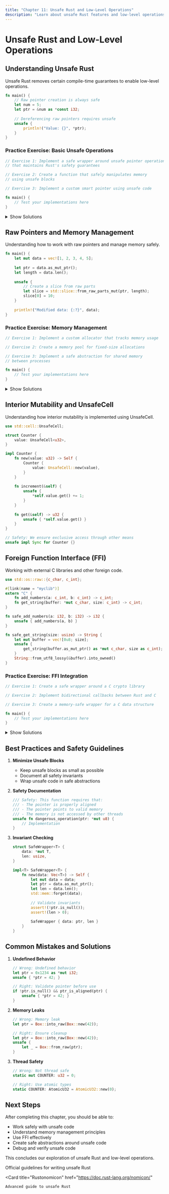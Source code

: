 ```yaml
---
title: "Chapter 11: Unsafe Rust and Low-Level Operations"
description: "Learn about unsafe Rust features and low-level operations essential for understanding Halo2 internals"
---
```


# Unsafe Rust and Low-Level Operations

## Understanding Unsafe Rust

Unsafe Rust removes certain compile-time guarantees to enable low-level operations.

```rust title="Basic Unsafe Example"
fn main() {
    // Raw pointer creation is always safe
    let num = 5;
    let ptr = &num as *const i32;
    
    // Dereferencing raw pointers requires unsafe
    unsafe {
        println!("Value: {}", *ptr);
    }
}
```

### Practice Exercise: Basic Unsafe Operations

```rust title="exercises/unsafe_basics.rs"
// Exercise 1: Implement a safe wrapper around unsafe pointer operations
// that maintains Rust's safety guarantees

// Exercise 2: Create a function that safely manipulates memory
// using unsafe blocks

// Exercise 3: Implement a custom smart pointer using unsafe code

fn main() {
    // Test your implementations here
}
```

<details>
<summary>Show Solutions</summary>

```rust
use std::alloc::{alloc, dealloc, Layout};
use std::ptr::NonNull;
use std::marker::PhantomData;

// Exercise 1 Solution
struct SafePointer<T> {
    ptr: NonNull<T>,
    _marker: PhantomData<T>,
}

impl<T> SafePointer<T> {
    fn new(value: T) -> Self {
        let layout = Layout::new::<T>();
        unsafe {
            let ptr = alloc(layout) as *mut T;
            ptr.write(value);
            
            SafePointer {
                ptr: NonNull::new(ptr).unwrap(),
                _marker: PhantomData,
            }
        }
    }
    
    fn get(&self) -> &T {
        unsafe { self.ptr.as_ref() }
    }
    
    fn get_mut(&mut self) -> &mut T {
        unsafe { self.ptr.as_mut() }
    }
}

impl<T> Drop for SafePointer<T> {
    fn drop(&mut self) {
        unsafe {
            let layout = Layout::new::<T>();
            dealloc(self.ptr.as_ptr() as *mut u8, layout);
        }
    }
}

// Exercise 2 Solution
struct Buffer {
    ptr: *mut u8,
    len: usize,
    capacity: usize,
}

impl Buffer {
    fn new(capacity: usize) -> Self {
        let layout = Layout::array::<u8>(capacity).unwrap();
        let ptr = unsafe { alloc(layout) };
        
        Buffer {
            ptr,
            len: 0,
            capacity,
        }
    }
    
    fn push(&mut self, value: u8) -> Result<(), &'static str> {
        if self.len >= self.capacity {
            return Err("Buffer is full");
        }
        
        unsafe {
            *self.ptr.add(self.len) = value;
        }
        self.len += 1;
        Ok(())
    }
    
    fn get(&self, index: usize) -> Option<u8> {
        if index >= self.len {
            return None;
        }
        
        unsafe {
            Some(*self.ptr.add(index))
        }
    }
}

impl Drop for Buffer {
    fn drop(&mut self) {
        unsafe {
            let layout = Layout::array::<u8>(self.capacity).unwrap();
            dealloc(self.ptr, layout);
        }
    }
}

// Exercise 3 Solution
struct RawVec<T> {
    ptr: NonNull<T>,
    cap: usize,
    _marker: PhantomData<T>,
}

impl<T> RawVec<T> {
    fn new() -> Self {
        // Create an empty raw vector with zero capacity
        let cap = if std::mem::size_of::<T>() == 0 { usize::MAX } else { 0 };
        RawVec {
            ptr: NonNull::dangling(),
            cap,
            _marker: PhantomData,
        }
    }
    
    fn grow(&mut self) {
        // Calculate new capacity
        let new_cap = if self.cap == 0 { 1 } else { self.cap * 2 };
        
        unsafe {
            let layout = Layout::array::<T>(new_cap).unwrap();
            let new_ptr = if self.cap == 0 {
                alloc(layout)
            } else {
                let old_layout = Layout::array::<T>(self.cap).unwrap();
                std::alloc::realloc(
                    self.ptr.as_ptr() as *mut u8,
                    old_layout,
                    layout.size(),
                )
            };
            
            self.ptr = NonNull::new(new_ptr as *mut T).unwrap();
            self.cap = new_cap;
        }
    }
}

impl<T> Drop for RawVec<T> {
    fn drop(&mut self) {
        if self.cap != 0 && std::mem::size_of::<T>() != 0 {
            unsafe {
                let layout = Layout::array::<T>(self.cap).unwrap();
                dealloc(self.ptr.as_ptr() as *mut u8, layout);
            }
        }
    }
}

fn main() {
    // Test SafePointer
    let mut safe_ptr = SafePointer::new(42);
    println!("Value: {}", safe_ptr.get());
    *safe_ptr.get_mut() = 24;
    println!("Modified value: {}", safe_ptr.get());
    
    // Test Buffer
    let mut buffer = Buffer::new(5);
    buffer.push(1).unwrap();
    buffer.push(2).unwrap();
    buffer.push(3).unwrap();
    
    println!("Buffer contents:");
    for i in 0..3 {
        println!("Index {}: {:?}", i, buffer.get(i));
    }
    
    // Test RawVec
    let mut vec = RawVec::<i32>::new();
    vec.grow();  // Allocate space
    println!("Capacity: {}", vec.cap);
}
```
</details>

## Raw Pointers and Memory Management

Understanding how to work with raw pointers and manage memory safely.

```rust title="Raw Pointer Example"
fn main() {
    let mut data = vec![1, 2, 3, 4, 5];
    
    let ptr = data.as_mut_ptr();
    let length = data.len();
    
    unsafe {
        // Create a slice from raw parts
        let slice = std::slice::from_raw_parts_mut(ptr, length);
        slice[0] = 10;
    }
    
    println!("Modified data: {:?}", data);
}
```

### Practice Exercise: Memory Management

```rust title="exercises/memory_management.rs"
// Exercise 1: Implement a custom allocator that tracks memory usage

// Exercise 2: Create a memory pool for fixed-size allocations

// Exercise 3: Implement a safe abstraction for shared memory
// between processes

fn main() {
    // Test your implementations here
}
```

<details>
<summary>Show Solutions</summary>

```rust
use std::alloc::{GlobalAlloc, Layout, System};
use std::sync::atomic::{AtomicUsize, Ordering};

// Exercise 1 Solution
#[global_allocator]
static ALLOCATOR: TrackedAllocator = TrackedAllocator;

struct TrackedAllocator;

impl TrackedAllocator {
    static ALLOCATED: AtomicUsize = AtomicUsize::new(0);
    static DEALLOCATED: AtomicUsize = AtomicUsize::new(0);
    
    pub fn current_usage() -> usize {
        Self::ALLOCATED.load(Ordering::SeqCst) - 
        Self::DEALLOCATED.load(Ordering::SeqCst)
    }
}

unsafe impl GlobalAlloc for TrackedAllocator {
    unsafe fn alloc(&self, layout: Layout) -> *mut u8 {
        let ptr = System.alloc(layout);
        if !ptr.is_null() {
            Self::ALLOCATED.fetch_add(layout.size(), Ordering::SeqCst);
        }
        ptr
    }
    
    unsafe fn dealloc(&self, ptr: *mut u8, layout: Layout) {
        System.dealloc(ptr, layout);
        Self::DEALLOCATED.fetch_add(layout.size(), Ordering::SeqCst);
    }
}

// Exercise 2 Solution
struct MemoryPool {
    blocks: Vec<*mut u8>,
    block_size: usize,
    free_list: Vec<usize>,
}

impl MemoryPool {
    fn new(block_size: usize, initial_blocks: usize) -> Self {
        let mut pool = MemoryPool {
            blocks: Vec::with_capacity(initial_blocks),
            block_size,
            free_list: Vec::with_capacity(initial_blocks),
        };
        
        // Allocate initial blocks
        for i in 0..initial_blocks {
            unsafe {
                let layout = Layout::array::<u8>(block_size).unwrap();
                let ptr = std::alloc::alloc(layout);
                pool.blocks.push(ptr);
                pool.free_list.push(i);
            }
        }
        
        pool
    }
    
    fn allocate(&mut self) -> Option<*mut u8> {
        if let Some(index) = self.free_list.pop() {
            Some(self.blocks[index])
        } else {
            // Allocate new block if none available
            unsafe {
                let layout = Layout::array::<u8>(self.block_size).unwrap();
                let ptr = std::alloc::alloc(layout);
                if !ptr.is_null() {
                    let index = self.blocks.len();
                    self.blocks.push(ptr);
                    Some(ptr)
                } else {
                    None
                }
            }
        }
    }
    
    fn deallocate(&mut self, ptr: *mut u8) {
        if let Some(index) = self.blocks.iter().position(|&p| p == ptr) {
            self.free_list.push(index);
        }
    }
}

impl Drop for MemoryPool {
    fn drop(&mut self) {
        for ptr in &self.blocks {
            unsafe {
                let layout = Layout::array::<u8>(self.block_size).unwrap();
                std::alloc::dealloc(*ptr, layout);
            }
        }
    }
}

// Exercise 3 Solution
#[cfg(target_family = "unix")]
mod shared_memory {
    use std::fs::OpenOptions;
    use std::os::unix::fs::OpenOptionsExt;
    use std::os::unix::io::AsRawFd;
    
    pub struct SharedMemory {
        ptr: *mut u8,
        size: usize,
        name: String,
    }
    
    impl SharedMemory {
        pub fn new(name: &str, size: usize) -> std::io::Result<Self> {
            use nix::sys::mman::{mmap, MapFlags, ProtFlags};
            
            let file = OpenOptions::new()
                .read(true)
                .write(true)
                .create(true)
                .mode(0o600)
                .open(format!("/dev/shm/{}", name))?;
                
            file.set_len(size as u64)?;
            
            let ptr = unsafe {
                mmap(
                    None,
                    size,
                    ProtFlags::PROT_READ | ProtFlags::PROT_WRITE,
                    MapFlags::MAP_SHARED,
                    file.as_raw_fd(),
                    0,
                ).map_err(|e| std::io::Error::new(
                    std::io::ErrorKind::Other,
                    e.to_string()
                ))?
            };
            
            Ok(SharedMemory {
                ptr: ptr as *mut u8,
                size,
                name: name.to_string(),
            })
        }
        
        pub fn write(&mut self, data: &[u8]) -> std::io::Result<()> {
            if data.len() > self.size {
                return Err(std::io::Error::new(
                    std::io::ErrorKind::InvalidInput,
                    "Data too large for shared memory segment"
                ));
            }
            
            unsafe {
                std::ptr::copy_nonoverlapping(
                    data.as_ptr(),
                    self.ptr,
                    data.len()
                );
            }
            
            Ok(())
        }
        
        pub fn read(&self, buffer: &mut [u8]) -> std::io::Result<usize> {
            let len = buffer.len().min(self.size);
            
            unsafe {
                std::ptr::copy_nonoverlapping(
                    self.ptr,
                    buffer.as_mut_ptr(),
                    len
                );
            }
            
            Ok(len)
        }
    }
    
    impl Drop for SharedMemory {
        fn drop(&mut self) {
            use nix::sys::mman::munmap;
            unsafe {
                munmap(self.ptr as *mut std::ffi::c_void, self.size).unwrap();
            }
            std::fs::remove_file(format!("/dev/shm/{}", self.name)).ok();
        }
    }
}

fn main() {
    // Test TrackedAllocator
    println!("Initial memory usage: {}", TrackedAllocator::current_usage());
    
    let data = vec![1, 2, 3, 4, 5];
    println!("After allocation: {}", TrackedAllocator::current_usage());
    
    drop(data);
    println!("After deallocation: {}", TrackedAllocator::current_usage());
    
    // Test MemoryPool
    let mut pool = MemoryPool::new(64, 5);
    
    let mut blocks = Vec::new();
    for _ in 0..3 {
        if let Some(block) = pool.allocate() {
            blocks.push(block);
        }
    }
    
    for block in blocks {
        pool.deallocate(block);
    }
    
    // Test SharedMemory
    #[cfg(target_family = "unix")]
    {
        if let Ok(mut shared_mem) = shared_memory::SharedMemory::new("test", 1024) {
            let data = b"Hello, shared memory!";
            shared_mem.write(data).unwrap();
            
            let mut buffer = vec![0u8; data.len()];
            shared_mem.read(&mut buffer).unwrap();
            
            assert_eq!(&buffer, data);
            println!("Shared memory test passed!");
        }
    }
}
```
</details>

## Interior Mutability and UnsafeCell

Understanding how interior mutability is implemented using UnsafeCell.

```rust title="UnsafeCell Example"
use std::cell::UnsafeCell;

struct Counter {
    value: UnsafeCell<u32>,
}

impl Counter {
    fn new(value: u32) -> Self {
        Counter {
            value: UnsafeCell::new(value),
        }
    }
    
    fn increment(&self) {
        unsafe {
            *self.value.get() += 1;
        }
    }
    
    fn get(&self) -> u32 {
        unsafe { *self.value.get() }
    }
}

// Safety: We ensure exclusive access through other means
unsafe impl Sync for Counter {}
```

## Foreign Function Interface (FFI)

Working with external C libraries and other foreign code.

```rust title="Basic FFI Example"
use std::os::raw::{c_char, c_int};

#[link(name = "myclib")]
extern "C" {
    fn add_numbers(a: c_int, b: c_int) -> c_int;
    fn get_string(buffer: *mut c_char, size: c_int) -> c_int;
}

fn safe_add_numbers(a: i32, b: i32) -> i32 {
    unsafe { add_numbers(a, b) }
}

fn safe_get_string(size: usize) -> String {
    let mut buffer = vec![0u8; size];
    unsafe {
        get_string(buffer.as_mut_ptr() as *mut c_char, size as c_int);
    }
    String::from_utf8_lossy(&buffer).into_owned()
}
```

### Practice Exercise: FFI Integration

```rust title="exercises/ffi_integration.rs"
// Exercise 1: Create a safe wrapper around a C crypto library

// Exercise 2: Implement bidirectional callbacks between Rust and C

// Exercise 3: Create a memory-safe wrapper for a C data structure

fn main() {
    // Test your implementations here
}
```

<details>
<summary>Show Solutions</summary>

```rust
use std::os::raw::{c_char, c_int, c_void};
use std::ffi::{CString, CStr};
use std::ptr;

// Exercise 1 Solution: Crypto Library Wrapper
#[link(name = "crypto")]
extern "C" {
    fn crypto_init() -> c_int;
    fn crypto_encrypt(
        data: *const u8,
        len: usize,
        key: *const u8,
        key_len: usize,
        out: *mut u8,
    ) -> c_int;
    fn crypto_decrypt(
        data: *const u8,
        len: usize,
        key: *const u8,
        key_len: usize,
        out: *mut u8,
    ) -> c_int;
    fn crypto_cleanup();
}

struct CryptoContext {
    initialized: bool,
}

impl CryptoContext {
    fn new() -> Result<Self, String> {
        unsafe {
            if crypto_init() != 0 {
                return Err("Failed to initialize crypto library".to_string());
            }
        }
        Ok(CryptoContext { initialized: true })
    }
    
    fn encrypt(&self, data: &[u8], key: &[u8]) -> Result<Vec<u8>, String> {
        let mut output = vec![0u8; data.len()];
        
        let result = unsafe {
            crypto_encrypt(
                data.as_ptr(),
                data.len(),
                key.as_ptr(),
                key.len(),
                output.as_mut_ptr(),
            )
        };
        
        if result != 0 {
            Err("Encryption failed".to_string())
        } else {
            Ok(output)
        }
    }
    
    fn decrypt(&self, data: &[u8], key: &[u8]) -> Result<Vec<u8>, String> {
        let mut output = vec![0u8; data.len()];
        
        let result = unsafe {
            crypto_decrypt(
                data.as_ptr(),
                data.len(),
                key.as_ptr(),
                key.len(),
                output.as_mut_ptr(),
            )
        };
        
        if result != 0 {
            Err("Decryption failed".to_string())
        } else {
            Ok(output)
        }
    }
}

impl Drop for CryptoContext {
    fn drop(&mut self) {
        if self.initialized {
            unsafe {
                crypto_cleanup();
            }
        }
    }
}

// Exercise 2 Solution: Bidirectional Callbacks
type RustCallback = extern "C" fn(data: *const c_char) -> c_int;

#[link(name = "callbacks")]
extern "C" {
    fn register_callback(callback: RustCallback);
    fn trigger_callback(data: *const c_char);
    fn set_rust_callback(cb: extern "C" fn(*const c_void, *const c_char));
}

extern "C" fn rust_callback(data: *const c_char) -> c_int {
    unsafe {
        let c_str = CStr::from_ptr(data);
        if let Ok(string) = c_str.to_str() {
            println!("Received in Rust: {}", string);
            0
        } else {
            -1
        }
    }
}

struct CallbackManager {
    _private: (),  // Prevent construction outside of the module
}

impl CallbackManager {
    fn new() -> Self {
        unsafe {
            register_callback(rust_callback);
        }
        CallbackManager { _private: () }
    }
    
    fn trigger(&self, message: &str) -> Result<(), String> {
        let c_string = CString::new(message)
            .map_err(|_| "Invalid string".to_string())?;
            
        unsafe {
            trigger_callback(c_string.as_ptr());
        }
        Ok(())
    }
}

// Exercise 3 Solution: Safe C Structure Wrapper
#[repr(C)]
struct CData {
    ptr: *mut c_void,
    size: usize,
}

#[link(name = "cdata")]
extern "C" {
    fn data_create() -> *mut CData;
    fn data_destroy(data: *mut CData);
    fn data_set(data: *mut CData, ptr: *const c_void, size: usize) -> c_int;
    fn data_get(data: *const CData, out: *mut c_void, size: usize) -> c_int;
}

struct SafeData {
    inner: *mut CData,
}

impl SafeData {
    fn new() -> Self {
        let inner = unsafe { data_create() };
        assert!(!inner.is_null(), "Failed to create CData");
        SafeData { inner }
    }
    
    fn set_data(&mut self, data: &[u8]) -> Result<(), String> {
        let result = unsafe {
            data_set(
                self.inner,
                data.as_ptr() as *const c_void,
                data.len(),
            )
        };
        
        if result == 0 {
            Ok(())
        } else {
            Err("Failed to set data".to_string())
        }
    }
    
    fn get_data(&self, size: usize) -> Result<Vec<u8>, String> {
        let mut buffer = vec![0u8; size];
        let result = unsafe {
            data_get(
                self.inner,
                buffer.as_mut_ptr() as *mut c_void,
                size,
            )
        };
        
        if result == 0 {
            Ok(buffer)
        } else {
            Err("Failed to get data".to_string())
        }
    }
}

impl Drop for SafeData {
    fn drop(&mut self) {
        unsafe {
            data_destroy(self.inner);
        }
    }
}

fn main() {
    // Test Crypto Wrapper
    if let Ok(crypto) = CryptoContext::new() {
        let data = b"Hello, World!";
        let key = b"mysecretkey123";
        
        if let Ok(encrypted) = crypto.encrypt(data, key) {
            println!("Encrypted: {:?}", encrypted);
            
            if let Ok(decrypted) = crypto.decrypt(&encrypted, key) {
                println!("Decrypted: {:?}", decrypted);
                assert_eq!(data, &decrypted[..]);
            }
        }
    }
    
    // Test Callback System
    let callback_manager = CallbackManager::new();
    callback_manager.trigger("Hello from Rust!").unwrap();
    
    // Test Safe Data Wrapper
    let mut safe_data = SafeData::new();
    let test_data = b"Test Data";
    safe_data.set_data(test_data).unwrap();
    
    let retrieved = safe_data.get_data(test_data.len()).unwrap();
    assert_eq!(test_data, &retrieved[..]);
}
```
</details>

## Best Practices and Safety Guidelines

<Callout type="info" title="Unsafe Code Guidelines">

1. **Minimize Unsafe Blocks**
   - Keep unsafe blocks as small as possible
   - Document all safety invariants
   - Wrap unsafe code in safe abstractions

2. **Safety Documentation**
   ```rust
   /// Safety: This function requires that:
   /// - The pointer is properly aligned
   /// - The pointer points to valid memory
   /// - The memory is not accessed by other threads
   unsafe fn dangerous_operation(ptr: *mut u8) {
       // Implementation
   }
   ```

3. **Invariant Checking**
   ```rust
   struct SafeWrapper<T> {
       data: *mut T,
       len: usize,
   }
   
   impl<T> SafeWrapper<T> {
       fn new(data: Vec<T>) -> Self {
           let mut data = data;
           let ptr = data.as_mut_ptr();
           let len = data.len();
           std::mem::forget(data);
           
           // Validate invariants
           assert!(!ptr.is_null());
           assert!(len > 0);
           
           SafeWrapper { data: ptr, len }
       }
   }
   ```
</Callout>

## Common Mistakes and Solutions

<Callout type="warn" title="Common Unsafe Pitfalls">

1. **Undefined Behavior**
   ```rust
   // Wrong: Undefined behavior
   let ptr = 0x1234 as *mut i32;
   unsafe { *ptr = 42; }
   
   // Right: Validate pointer before use
   if !ptr.is_null() && ptr_is_aligned(ptr) {
       unsafe { *ptr = 42; }
   }
   ```

2. **Memory Leaks**
   ```rust
   // Wrong: Memory leak
   let ptr = Box::into_raw(Box::new(42));
   
   // Right: Ensure cleanup
   let ptr = Box::into_raw(Box::new(42));
   unsafe {
       let _ = Box::from_raw(ptr);
   }
   ```

3. **Thread Safety**
   ```rust
   // Wrong: Not thread safe
   static mut COUNTER: u32 = 0;
   
   // Right: Use atomic types
   static COUNTER: AtomicU32 = AtomicU32::new(0);
   ```
</Callout>

## Next Steps

After completing this chapter, you should be able to:
- Work safely with unsafe code
- Understand memory management principles
- Use FFI effectively
- Create safe abstractions around unsafe code
- Debug and verify unsafe code

This concludes our exploration of unsafe Rust and low-level operations.

<Cards>
  <Card
    title="Unsafe Code Guidelines"
    href="https://rust-lang.github.io/unsafe-code-guidelines/"
  >
    Official guidelines for writing unsafe Rust
  </Card>
  
  <Card
    title="Rustonomicon"
    href="https://doc.rust-lang.org/nomicon/"
  >
    Advanced guide to unsafe Rust
  </Card>
</Cards>